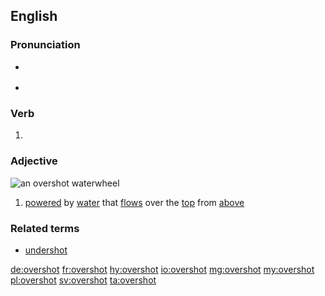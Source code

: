 ==English==

===Pronunciation===
* {{a|UK}} {{IPA|/ˈəʊ.vəˌʃɒt/|lang=en}}
* {{a|US}} {{IPA|/ˈoʊ.vɚˌʃɑt/|lang=en}}

===Verb===
{{head|en|verb form}}

# {{en-past of|overshoot}}

===Adjective===
[[File:Overshot water wheel schematic.svg|thumb|right|an '''overshot''' waterwheel]]
{{en-adj}}

# {{context|of a waterwheel|lang=en}} [[powered]] by [[water]] that [[flow]]s over the [[top]] from [[above]]

===Related terms===
* [[undershot]]

[[de:overshot]]
[[fr:overshot]]
[[hy:overshot]]
[[io:overshot]]
[[mg:overshot]]
[[my:overshot]]
[[pl:overshot]]
[[sv:overshot]]
[[ta:overshot]]